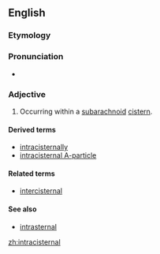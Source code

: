 ==English==

===Etymology===

{{prefix|intra|cisternal}}
===Pronunciation===
* {{IPA|ˌɪntrəsɪˈstɝnɔl}}

===Adjective===
{{en-adj|-}}

# {{context|medicine|lang=en}} Occurring within a [[subarachnoid]] [[cistern]].

====Derived terms====
* [[intracisternally]]
* [[intracisternal A-particle]]

====Related terms====
* [[intercisternal]]

====See also====
* [[intrasternal]]

[[zh:intracisternal]]